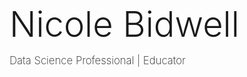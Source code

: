 <span style="font-size: 4em; font-weight: 300;">Nicole Bidwell</span>

<span style="font-size: 1.2em; font-weight: 200;">Data Science Professional | Educator</span>

<a href="index.qmd#about" class="btn btn-custom-arrow"></a>
